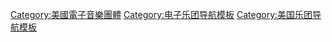 [[Category:美國電子音樂團體|Category:美國電子音樂團體]]
[[Category:电子乐团导航模板|Category:电子乐团导航模板]]
[[Category:美国乐团导航模板|Category:美国乐团导航模板]]